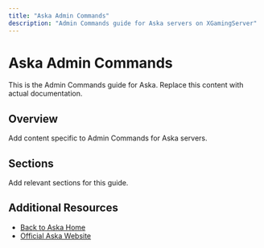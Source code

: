 ```yaml
---
title: "Aska Admin Commands"
description: "Admin Commands guide for Aska servers on XGamingServer"
---
```


# Aska Admin Commands

This is the Admin Commands guide for Aska. Replace this content with actual documentation.

## Overview

Add content specific to Admin Commands for Aska servers.

## Sections

Add relevant sections for this guide.

## Additional Resources

- [Back to Aska Home](./index)
- [Official Aska Website](https://example.com)
